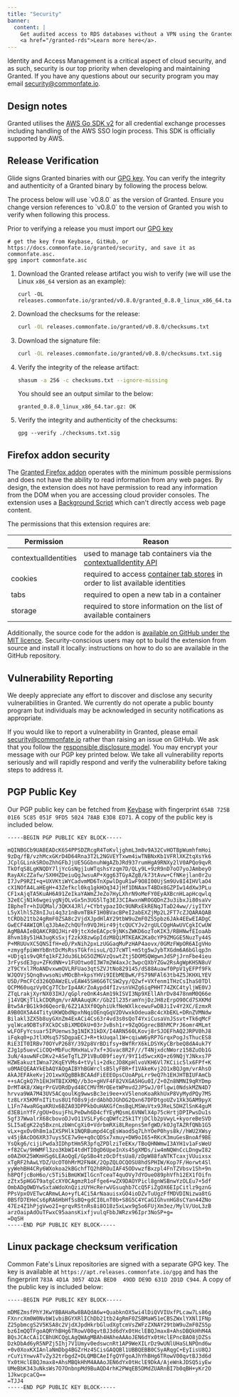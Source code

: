 ```yaml
---
title: "Security"
banner:
  content: |
    Get audited access to RDS databases without a VPN using the Granted RDS Plugin.
    <a href="/granted-rds">Learn more here</a>.
---
```



Identity and Access Management is a critical aspect of cloud security, and as such, security is our top priority when developing and maintaining Granted. If you have any questions about our security program you may email security@commonfate.io.

## Design notes

Granted utilises the [AWS Go SDK v2](https://github.com/aws/aws-sdk-go-v2) for all credential exchange processes including handling of the AWS SSO login process. This SDK is officially supported by AWS.

## Release Verification

Glide signs Granted binaries with our [GPG key](#pgp-public-key). You can verify the integrity and authenticity of a Granted binary by following the process below.

<Aside>
  The process below will use `v0.8.0` as the version of Granted. Ensure you
  change version references to `v0.8.0` to the version of Granted you wish to
  verify when following this process.
</Aside>

Prior to verifying a release you must import our [GPG key](#pgp-public-key)

```
# get the key from Keybase, GitHub, or https://docs.commonfate.io/granted/security, and save it as commonfate.asc.
gpg import commonfate.asc
```

1. Download the Granted release artifact you wish to verify (we will use the Linux `x86_64` version as an example):

   ```
   curl -OL releases.commonfate.io/granted/v0.8.0/granted_0.8.0_linux_x86_64.tar.gz
   ```

2. Download the checksums for the release:
   ```bash
   curl -OL releases.commonfate.io/granted/v0.8.0/checksums.txt
   ```
3. Download the signature file:

   ```bash
   curl -OL releases.commonfate.io/granted/v0.8.0/checksums.txt.sig

   ```

4. Verify the integrity of the release artifact:

   ```bash
   shasum -a 256 -c checksums.txt --ignore-missing
   ```

   You should see an output similar to the below:

   ```
   granted_0.8.0_linux_x86_64.tar.gz: OK
   ```

5. Verify the integrity and authenticity of the checksums:
   ```
   gpg --verify ./checksums.txt.sig
   ```

## Firefox addon security

The [Granted Firefox addon](https://addons.mozilla.org/en-GB/firefox/addon/granted/) operates with the minimum possible permissions and does not have the ability to read information from any web pages. By design, the extension does not have permission to read any information from the DOM when you are accessing cloud provider consoles. The extension uses a [Background Script](https://developer.mozilla.org/en-US/docs/Mozilla/Add-ons/WebExtensions/Anatomy_of_a_WebExtension#background_scripts) which can't directly access web page content.

The permissions that this extension requires are:

| Permission           | Reason                                                                                                                                                                                          |
| -------------------- | ----------------------------------------------------------------------------------------------------------------------------------------------------------------------------------------------- |
| contextualIdentities | used to manage tab containers via the [contextualIdentity API](https://developer.mozilla.org/en-US/docs/Mozilla/Add-ons/WebExtensions/API/contextualIdentities)                                 |
| cookies              | required to access [container tab stores](https://developer.mozilla.org/en-US/docs/Mozilla/Add-ons/WebExtensions/Work_with_the_Cookies_API#cookie_stores) in order to list available identities |
| tabs                 | required to open a new tab in a container                                                                                                                                                       |
| storage              | required to store information on the list of available containers                                                                                                                               |

Additionally, the source code for the addon is [available on GitHub under the MIT licence](https://github.com/common-fate/granted-containers). Security-conscious users may opt to build the extension from source and install it locally: instructions on how to do so are available in the GitHub repository.

## Vulnerability Reporting

We deeply appreciate any effort to discover and disclose any security vulnerabilities in Granted. We currently do not operate a public bounty program but individuals may be acknowledged in security notifications as appropriate.

If you would like to report a vulnerability in Granted, please email security@commonfate.io rather than raising an issue on GitHub. We ask that you follow the [responsible disclosure model](https://en.wikipedia.org/wiki/Responsible_disclosure). You may encrypt your message with our PGP key printed below. We take all vulnerability reports seriously and will rapidly respond and verify the vulnerability before taking steps to address it.

## PGP Public Key

Our PGP public key can be fetched from [Keybase](https://keybase.io/commonfate) with fingerprint `65AB 725B 01E6 5C85 051F 9FD5 5024 78AB E3D8 ED71`. A copy of the public key is included below.

```
-----BEGIN PGP PUBLIC KEY BLOCK-----

mQINBGCb9UABEADcK6S4PPSDZRcgR4ToKvljghmL3m8v9A32CvHOTBpWumhfmHoi
9zDq/fB/vzhMcxGKrD4D64Rna3T2L2NGVEYTxwm4iwTNBNxKb1VFRlXKZtqXsYk6
JCplGLinkSROoZhhGFbJjUE5GGbnuhWgAZbJRd937rumHgA9RNXy2lV0APQo9qvR
TkOfqS8LgKNQDY7ljYcGsNgj1uWTqshsYzqm7D/QLy9L+9zR9nD7oO7yoJAmbeyO
RayAXcZZafw/SXHHZDeiuQgJwsuAP+Xgg63TGyAZgB/k73tAvw+CfNKejlan0r2u
I7JvP9RZI+q+UXVKtiWYCadvmMD6TnXpwlDguR1wF9O8I00UjSm9Uv8I4IHVlaO4
cX1NOfA4LaHEgH+43Zefkcl0kq1gkHOq34JjHf1DNAaxT4BDx8GZPIw14dXw3PLu
CF1xAjqTA5KuAH6A91ZeIkaYAWmZJeZo7HyLXhrN9oMeFY0EyAXBcnHLapHcqwlq
32eECjN1k6wgeiygNjOLvGx5n3UG5lTg3EJ3CIAwxnWROGQDnZ3u3ibxJi80saVv
IBpheTr+hIUQMal/3QKX4JRl/+CYbtypazIOc9UNRxEkRENqJTaD24ww//iyITXY
L5yXlhl5Z8nIJui4q3z1nBvmTBkF1H0BVacBPeI2abEXZjMp2L2FT7cZJQARAQAB
tCRDb21tb24gRmF0ZSA8c2VjdXJpdHlAY29tbW9uZmF0ZS5pbz6JAk4EEwEIADgC
GwECF4AWIQRlq3JbAeZchQUfn9VQJHir49jtcQUCYJv2rgULCQgHAwUVCgkICwUW
AgMBAAIeBQAKCRBQJHir49jtcXdeEACpc9jNKsZWKD6ozToKIK3/RBHNwfEIoaAb
8hvm18y51HA3ugKsSxjf2zkX8zwGpIdzM8QiMTKEAK2Ka0cYP9ZMGGE5NuzTy44S
P+MRUUvXC5QNSIfH+eD/PxNih2pxLzUGGaqMuPzHAP4aovx/0GMzFWpOR6AIgVHo
+zmygfpiWmYbBntDcMsRssTGkfnisuL/QJ7cWTl+mStg5wJybTXGdm6A6bGlqp3n
+UDjq1s9vQRfq1kFZJdu36LbG5OZMGVzQswtZtj5DOMSQWgwnJdSPjJrnFbe4ieu
3rFysdE3gu+ZFKdNN+v1FUOtwo0I3W7m2W4axJc3wpcQXbYZGw2RsAgWpKHSN8uV
zT9CYxl7MoANDvxwmQVLRFUao3qtSZVJtNo829145/dS88Auawf0PpV1yEFPf9Fk
WJQOVjSQnq8vwsoNivMOcBh+kpsYHVi9IEbMEBwK/FS79NFAl63tb4Z5JKHXLYEV
U5D/PmCFCd326QDAWzELvEAW45SH6G6TCSW2yy/Q2wf+VXfenm1THzCsIhaS0TDl
QCPM60uqzVy0Cg7TCbrIp4AKrZoAypd4fIzvsnVHZg6iqPHHT74ZKC4tyljWE0VJ
ZTqLrakjXyrNX03IHJ/qGplreOnK4sAm19kISVI3Np9XEllAhrDv8478nmM0Q66e
j14VQKjTlLkCDQRgm/vrARAAuqUKr/Gb2Il235ramYnjDzJH8zErpO90Cd7SXKMd
Btw5ArBG1k9d6QeorB/6Z21A3Xf0QphiUkfNeWXlkcewuFwDBJiIv4Y2XC/EzmxR
A9B0OX5A44TityUKWQbdNpxhNqiOEnqGqV2DVwxkOdeuaBc4cXbEKL+DRnZVMNdw
Bilakl3ZX5b8uyGXnZm4ExACi4Cs63r4vd3s0sQoT4YxiCusaVnJSsvt+Tk6qMcF
yqlWca9DBTsFXCkDCsBiXMDDkU+03rJvBsh1r+9ZqOGgrecB8hMCPrJ6omr4MLmt
wLFOFyYcsuar5IPUenws3g1NIK31kDX/I4ARN560LKovj8rSJOEFhAQ2JRPV0hJ8
iFqkq0+pJtlXMsq57SDgpaECJ+R+tkUuqal1W+cqiwW6yRP7GrqxPogJsThucES8
RiE3IT0IRBv70OYvP268Y/392p8VrBDifsy+BWfRrX6kLDSYKyCBrbeQ8dA4uk7Y
ZJg1p5uevCiCOQ+MbFucRHxHaLv7xf+3Gvac8R2F///T4NjxdcNWorz158ZuOb1G
3uN/4auwNFcDKv2+ASeTgTLZP1VBuOB9fieyY/9YI1d5wcxKQ+z69NQjYJNkxs7P
HZWEakuztIWna72KqEYVMs4+tVyli+2dkcJD8KpHlvoVKH6Vl7KCiic5lx6FPf+K
u0MAEQEAAYkEbAQYAQgAIBYhBGWrclsB5lyFBR+f1VAkeKvj2O1xBQJgm/vrAhsO
AkAJEFAkeKvj2O1xwXQgBBkBCAAdFiEEEOpsCUoAPpLrr9eQ7h1EHJHTBIUFAmCb
++sACgkQ7h1EHJHTBIXXMQ//b3o+gHVF4F82VXGA5HGu0I/Z+0Zn8NMNI9qRYDmp
DrMT4K8/XWqrPrGVORdDyd48CCMVfMrOEetWPmvd2JPSwJ/0flgwi0NdskMZN4D7
hrvva9WA7M43UV5ACqoulKg9wwsBc3ei9ee+xV5lenoKoaRkhUxP8VyMydPQy7MS
tz8LrX5KMFnITitus8U1fO8s9jdrdAbhDJGhDG2Qxn67DFDtgoUZv1Xk3GAM9pyX
L1Fn74waRGqaKRUx6BZA03DPPkbOuHAKGfCmsBqLMSWuVtx9JReL5DHZlSnK4guM
d3EBinYfF/gOU+OsujFhLPeDwh6D4cfYEyMQsmL6VNWlX4p75cHrtjDPIPwsDu1s
5gf37WwalrX68cbovoDJvO11VSLFy6cqDWfc25k1TYjDClb2pVwyL+kyoreBeSVD
SLI5aEgK22q5BxznLzbWnCgXi0+VdrbmRXi8LRepns5mfgWD/kOJgTAZRfQNb1G5
vLx+gxOv0h8m1aIXSPHlk1NQRBumpd4CgEsWaod5q7LhYOeP0hys8k//hWU2XWsy
v45jBAcDO6XR37uys5CE7w9e+q0cQDSx7xmuy+DW9oI65+RKcK3muGesBnoAf9BE
YsQkg6/cijiPwda3IDhptHm5R3pfqZPDlziTeEKx/TBoQHNWmwI3AYH1v1aFsWeU
+f82Cw/9HWMFl3zo3KbWI4tdHTIOgD6UpeInXs45gXMDs/iw4mNQWnCcLDngwI82
o0AZHX25WKmHSg6LEAoQgE/GpSBo4tzOcDftsUa8/zDpW88faNTKTcaxjVUuixsx
xTgRF2hAwLYDZ/UcOT0hMrM2FN4K/2QpZQLOCQOSU8hdSPHIW/Kop7F/Horwt4Sl
yyWehBH4CRy6WXokoa2kBGchfTQ2h8ROuIAF45ODvwzfBxzpl4FnTZVbsv1Sh+9n
h8PQfjcBoH6o/c5Ti5iBmUKWIlGcnTceaT4quOVy7dYOueO89phVfh12EX1fOifn
zZtx5pHGGT9atgCcXY0CAgmzR1oFfge6+wZX9DAOYPicl8gnWSBnwYzOLEu7+5df
OmbADgOWDYwSxtaWdoXnQzizUYHcRerwVGsuqhb7CcQ5FiZgOX6EIpCitlz9gznG
PPsVpxOVETwcARmwLAo+yfL4Ci5ArNaauisxGO4ioDZvTuUgzFfMDVDINizwa8tG
0BSfD7EHeCs6pRA6HbHfSsBQ+gdCI0LnT0b+S8G5C4YCaGIGhvnHG8sCYan44ZNo
47Ez4Z1hPjgVwo2I+grqvRStnRs8i8O18z5xLwx9g5o6FUjXm3ez/MylV/UoL3zB
arzOaipAdOuTFwxC95aansKixfjvulqFbbJWRzx96Ipr3NoSP+g=
=DqSH
-----END PGP PUBLIC KEY BLOCK-----
```

## Linux package checksum verification

Common Fate's Linux repositories are signed with a separate GPG key. The key is available at `https://apt.releases.commonfate.io/gpg` and has the fingerprint `783A 4D1A 3057 4D2A BED0  49DD DE9D 631D 2D1D C944`. A copy of the public key is included below:

```
-----BEGIN PGP PUBLIC KEY BLOCK-----

mDMEZmsfPhYJKwYBBAHaRw8BAQdA6w+QuabknOX5wi4lDiQVVIUxfPLcaw7Ls86g
FXnrcXm0W0NvbW1vbiBGYXRlIChDb21tb24gRmF0ZSBMaW51eCBSZWxlYXNlIFNp
Z25pbmcgS2V5KSA8c2VjdXJpdHkrbGludXgtcmVsZWFzZXNAY29tbW9uZmF0ZS5p
bz6ImQQTFgoAQRYhBHg6TRowV00qvtBJ3d6dYx0tHclEBQJmax8+AhsDBQkHhM4A
BQsJCAcCAiICBhUKCQgLAgQWAgMBAh4HAheAAAoJEN6dYx0tHclEPncBAO8jDZSs
DzkDbAd6yR5NPZj5Ihj7V1Umyv0edswcnRt1AP9WeXILrDz9wUNlUHaSLNPOnd6w
+0v0XoxKXIAnlaNmDbg4BGZrHz4SCisGAQQBl1UBBQEBB0CSyARqgC+EyIisU8QJ
rCuYiYnwvATvZy32trbgdZ+DLQMBCAeIfgQYFgoAJhYhBHg6TRowV00qvtBJ3d6d
Yx0tHclEBQJmax8+AhsMBQkHhM4AAAoJEN6dYx0tHclE9DkA/AjeWnkJDSQ5iyEw
UMeBbK343uNksWs7O7OnbnpMd9BuAQD4rhK2PWqEB5DMdZUARnBI7b0qBH+yKr2O
1JkwcpcaCQ==
=TJJ4
-----END PGP PUBLIC KEY BLOCK-----
```

